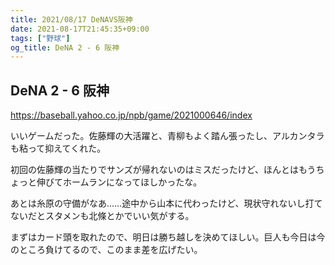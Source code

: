 ```yaml
---
title: 2021/08/17 DeNAVS阪神
date: 2021-08-17T21:45:35+09:00
tags: ["野球"]
og_title: DeNA 2 - 6 阪神
---
```


## DeNA 2 - 6 阪神

https://baseball.yahoo.co.jp/npb/game/2021000646/index

いいゲームだった。佐藤輝の大活躍と、青柳もよく踏ん張ったし、アルカンタラも粘って抑えてくれた。

初回の佐藤輝の当たりでサンズが帰れないのはミスだったけど、ほんとはもうちょっと伸びてホームランになってほしかったな。

あとは糸原の守備がなあ……途中から山本に代わったけど、現状守れないし打てないだとスタメンも北條とかでいい気がする。

まずはカード頭を取れたので、明日は勝ち越しを決めてほしい。巨人も今日は今のところ負けてるので、このまま差を広げたい。